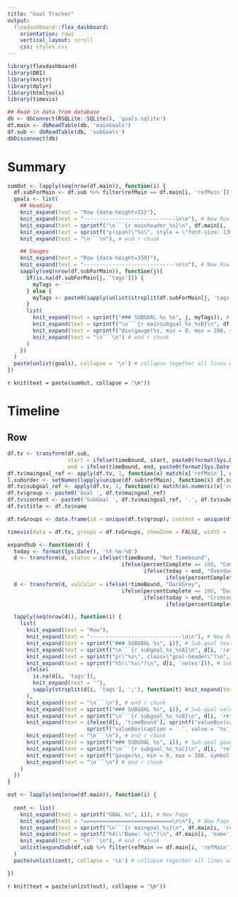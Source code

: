 ```yaml
---
title: "Goal Tracker"
output: 
  flexdashboard::flex_dashboard:
    orientation: rows
    vertical_layout: scroll
    css: styles.css
---
```


```r
library(flexdashboard)
library(DBI)
library(knitr)
library(dplyr)
library(htmltools)
library(timevis)
```

```r
## Read in data from database
db <- dbConnect(RSQLite::SQLite(), 'goals.sqlite')
df.main <- dbReadTable(db, 'mainGoals')
df.sub <- dbReadTable(db, 'subGoals')
dbDisconnect(db)

```


Summary
==========================

```r

sumOut <- lapply(seq(nrow(df.main)), function(i) {
  df.subForMain <- df.sub %>% filter(refMain == df.main[i, 'refMain'])
  goals <- list(
    ## Heading
    knit_expand(text = "Row {data-height=55}"),
    knit_expand(text = "-----------------------------\n\n"), # New Row
    knit_expand(text = sprintf("\n```{r mainheader_%s}\n", df.main[i, 'refMain'])), # start r chunk
    knit_expand(text = sprintf("p(span(\"%s\", style = \"font-size: 130%%; color: blue;\"), br(), span(\"%s\", style = \"font-size: 85%%;\"))", df.main[i, 'name'], df.main[i, 'notes'])),
    knit_expand(text = "\n```\n"), # end r chunk

    ## Gauges
    knit_expand(text = "Row {data-height=150}"),
    knit_expand(text = "-----------------------------\n\n"), # New Row
    sapply(seq(nrow(df.subForMain)), function(j){
      if(is.na(df.subForMain[j, 'tags'])) {
        myTags <- ''
      } else {
        myTags <- paste0(sapply(unlist(strsplit(df.subForMain[j, 'tags'], ';')), function(t) sprintf('<span class=\"label label-%s\">%s</span>', t, toupper(substr(t, 1, 1)))), collapse = ' ')
      }
      list(
        knit_expand(text = sprintf("### SUBGOAL %s %s", j, myTags)), # Sub-goal gauge header
        knit_expand(text = sprintf("\n```{r mainsubgoal_%s_%sB}\n", df.subForMain[j, 'refMain'], df.subForMain[j, 'refSub'])), # start r chunk
        knit_expand(text = sprintf("div(gauge(%s, min = 0, max = 100, symbol = '%%', gaugeSectors(success = c(80, 100), warning = c(40, 79), danger = c(0, 39))), class = \"tooltipX\", span(class = \"tooltiptextX\", \"%s\"))", df.subForMain[j, 'percentComplete'], df.subForMain[j, 'name'])), # Gauge showing progress
        knit_expand(text = "\n```\n") # end r chunk
      )
    })
  )
  paste(unlist(goals), collapse = '\n') # collapse together all lines with newline separator
})

```

`r knit(text = paste(sumOut, collapse = '\n'))`


Timeline
==========================

Row
--------------------------

```r
df.tv <- transform(df.sub,
                   start = ifelse(timeBound, start, paste0(format(Sys.Date(), '%Y'), '-01-01')),
                   end = ifelse(timeBound, end, paste0(format(Sys.Date(), '%Y'), '-12-31')))
df.tv$maingoal_ref <- apply(df.tv, 1, function(x) match(x['refMain'], unique(df.sub$refMain)))
l.suborder <- setNames(lapply(unique(df.sub$refMain), function(x) df.sub[df.sub$refMain == x, 'refSub']), unique(df.sub$refMain))
df.tv$subgoal_ref <- apply(df.tv, 1, function(x) match(as.numeric(x['refSub']), l.suborder[[x['refMain']]]))
df.tv$group <- paste0('Goal ', df.tv$maingoal_ref)
df.tv$content <- paste0('SubGoal ', df.tv$maingoal_ref, '.', df.tv$subgoal_ref)
df.tv$title <- df.tv$name

df.tvGroups <- data.frame(id = unique(df.tv$group), content = unique(df.tv$group))

timevis(data = df.tv, groups = df.tvGroups, showZoom = FALSE, width = '1000px')

```


```r

expandSub <- function(d) {
  today <- format(Sys.Date(), '%Y-%m-%d')
  d <- transform(d, status = ifelse(!timeBound, "Not Timebound",
                                    ifelse(percentComplete == 100, "Completed",
                                           ifelse(today > end, "Overdue",
                                                  ifelse(percentComplete == 0, "Not Started", "Ongoing")))))
  d <- transform(d, valColor = ifelse(!timeBound, "DarkGrey",
                                    ifelse(percentComplete == 100, "DarkGreen",
                                           ifelse(today > end, "Crimson",
                                                  ifelse(percentComplete == 0, "CornflowerBlue", "LightGreen")))))

  lapply(seq(nrow(d)), function(i) {
    list(
      knit_expand(text = "Row"),
      knit_expand(text = "-----------------------------\n\n"), # New Row
      knit_expand(text = sprintf("### SUBGOAL %s", i)), # Sub-goal textbox header
      knit_expand(text = sprintf("\n```{r subgoal_%s_%sA}\n", d[i, 'refMain'], d[i, 'refSub'])), # start r chunk
      knit_expand(text = sprintf("p(\"%s\", class=\"goal-header\")\n", d[i, 'name'])), # Sub-goal Name
      knit_expand(text = sprintf("h5(\"%s\")\n", d[i, 'notes'])), # Sub-goal Notes
      ifelse(
        is.na(d[i, 'tags']),
        knit_expand(text = ''),
        sapply(strsplit(d[i, 'tags'], ';'), function(t) knit_expand(text = sprintf("a(class = \"label label-%s\", \"%s\")", t, t)))
      ),
      knit_expand(text = "\n```\n"), # end r chunk
      knit_expand(text = sprintf("### SUBGOAL %s", i)), # Sub-goal valuebox header
      knit_expand(text = sprintf("\n```{r subgoal_%s_%sB}\n", d[i, 'refMain'], d[i, 'refSub'])), # start r chunk
      knit_expand(text = ifelse(d[i, 'timeBound'], sprintf("valueBox(caption = '%s<br>%s', value = '%s', icon = 'fa-calendar', color = '%s')", d[i, 'start'], d[i, 'end'], d[i, 'status'], d[i, 'valColor']),
                         sprintf("valueBox(caption = ' ', value = '%s', icon = 'fa-calendar', color = '%s')", d[i, 'status'], d[i, 'valColor']))), # Valuebox
      knit_expand(text = "\n```\n"), # end r chunk
      knit_expand(text = sprintf("### SUBGOAL %s", i)), # Sub-goal gauge header
      knit_expand(text = sprintf("\n```{r subgoal_%s_%sC}\n", d[i, 'refMain'], d[i, 'refSub'])), # start r chunk
      knit_expand(text = sprintf("gauge(%s, min = 0, max = 100, symbol = '%%', gaugeSectors(success = c(80, 100), warning = c(40, 79), danger = c(0, 39)))", d[i, 'percentComplete'])), # Goal Name
      knit_expand(text = "\n```\n") # end r chunk
    )
  })
}

out <- lapply(seq(nrow(df.main)), function(i) {
  
  cont <- list(
    knit_expand(text = sprintf("GOAL %s", i)), # New Page
    knit_expand(text = "============================\n\n"), # New Page
    knit_expand(text = sprintf("\n```{r maingoal_%s}\n", df.main[i, 'refMain'])), # start r chunk
    knit_expand(text = sprintf("h4(\"Name: %s\")\n", df.main[i, 'name'])), # Goal Name
    knit_expand(text = "\n```\n"), # end r chunk
    unlist(expandSub(df.sub %>% filter(refMain == df.main[i, 'refMain'])))
  )
  paste(unlist(cont), collapse = '\n') # collapse together all lines with newline separator

})

```

`r knit(text = paste(unlist(out), collapse = '\n'))`
